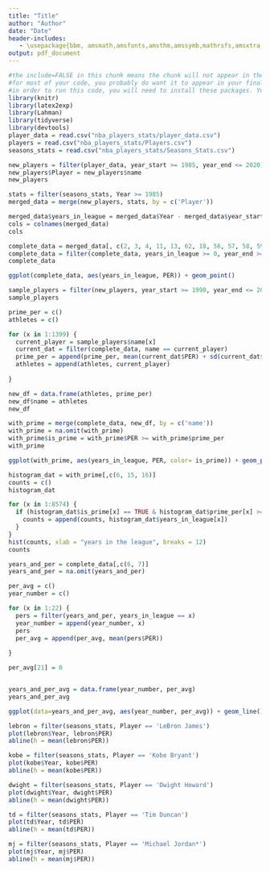 ```yaml
---
title: "Title"
author: "Author"
date: "Date"
header-includes:
   - \usepackage{bbm, amsmath,amsfonts,amsthm,amssymb,mathrsfs,amsxtra,amscd,latexsym, xcolor, graphicx}
output: pdf_document
---
```


```r
#the include=FALSE in this chunk means the chunk will not appear in the knitted PDF. 
#for most of your code, you probably do want it to appear in your final report, and so don't type include=FALSE
#in order to run this code, you will need to install these packages. You can do so by going to the install button, or by going to the console and typing, for example, install.packages("knitr")
library(knitr)
library(latex2exp)
library(Lahman)
library(tidyverse)
library(devtools)
player_data = read.csv("nba_players_stats/player_data.csv")
players = read.csv("nba_players_stats/Players.csv")
seasons_stats = read.csv("nba_players_stats/Seasons_Stats.csv")
```

```r
new_players = filter(player_data, year_start >= 1985, year_end <= 2020)
new_players$Player = new_players$name
new_players
```


```r
stats = filter(seasons_stats, Year >= 1985)
merged_data = merge(new_players, stats, by = c('Player'))
```


```r
merged_data$years_in_league = merged_data$Year - merged_data$year_start
cols = colnames(merged_data)
cols
```
```r
complete_data = merged_data[, c(2, 3, 4, 11, 13, 62, 18, 56, 57, 58, 59, 60, 61)]
complete_data = filter(complete_data, years_in_league >= 0, year_end >= Year)
complete_data
```

```r
ggplot(complete_data, aes(years_in_league, PER)) + geom_point() 

```

```r
sample_players = filter(new_players, year_start >= 1990, year_end <= 2015)
sample_players

prime_per = c()
athletes = c()

for (x in 1:1399) {
  current_player = sample_players$name[x]
  current_dat = filter(complete_data, name == current_player)
  prime_per = append(prime_per, mean(current_dat$PER) + sd(current_dat$PER))
  athletes = append(athletes, current_player)
  
}

new_df = data.frame(athletes, prime_per)
new_df$name = athletes
new_df

```

```r
with_prime = merge(complete_data, new_df, by = c('name'))
with_prime = na.omit(with_prime)
with_prime$is_prime = with_prime$PER >= with_prime$prime_per
with_prime

ggplot(with_prime, aes(years_in_league, PER, color= is_prime)) + geom_point(alpha = 0.5) 

```


```r
histogram_dat = with_prime[,c(6, 15, 16)]
counts = c()
histogram_dat

for (x in 1:8574) {
  if (histogram_dat$is_prime[x] == TRUE & histogram_dat$prime_per[x] >= 20) {
    counts = append(counts, histogram_dat$years_in_league[x])
  }
}
hist(counts, xlab = "years in the league", breaks = 12)
counts
```



```r
years_and_per = complete_data[,c(6, 7)]
years_and_per = na.omit(years_and_per)

per_avg = c()
year_number = c()

for (x in 1:22) {
  pers = filter(years_and_per, years_in_league == x)
  year_number = append(year_number, x)
  pers
  per_avg = append(per_avg, mean(pers$PER))
  
}

per_avg[21] = 0


years_and_per_avg = data.frame(year_number, per_avg)
years_and_per_avg

```

```r
ggplot(data=years_and_per_avg, aes(year_number, per_avg)) + geom_line() + labs(x="Years in League", y = "Average PER")
```


```r
lebron = filter(seasons_stats, Player == 'LeBron James')
plot(lebron$Year, lebron$PER)
abline(h = mean(lebron$PER))

kobe = filter(seasons_stats, Player == 'Kobe Bryant')
plot(kobe$Year, kobe$PER)
abline(h = mean(kobe$PER))

dwight = filter(seasons_stats, Player == 'Dwight Howard')
plot(dwight$Year, dwight$PER)
abline(h = mean(dwight$PER))

td = filter(seasons_stats, Player == 'Tim Duncan')
plot(td$Year, td$PER)
abline(h = mean(td$PER))

mj = filter(seasons_stats, Player == 'Michael Jordan*')
plot(mj$Year, mj$PER)
abline(h = mean(mj$PER))
```


